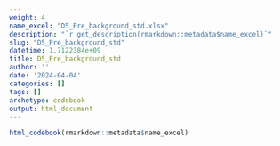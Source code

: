 ```yaml
---
weight: 4
name_excel: "D5_Pre_background_std.xlsx"
description: "`r get_description(rmarkdown::metadata$name_excel)`"
slug: "D5_Pre_background_std"
datetime: 1.7122384e+09
title: D5_Pre_background_std
author: ''
date: '2024-04-04'
categories: []
tags: []
archetype: codebook
output: html_document
---
```


```r
html_codebook(rmarkdown::metadata$name_excel)
```
